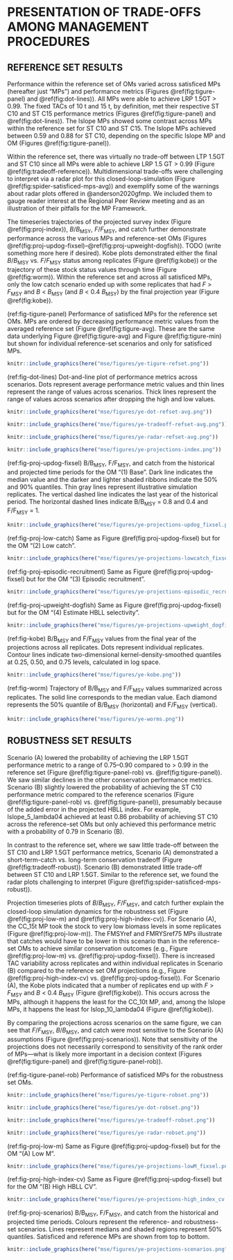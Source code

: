 # PRESENTATION OF TRADE-OFFS AMONG MANAGEMENT PROCEDURES {#sec:results}

## REFERENCE SET RESULTS

Performance within the reference set of OMs varied across satisficed MPs (hereafter just "MPs") and performance metrics (Figures \@ref(fig:tigure-panel) and \@ref(fig:dot-lines)).
All MPs were able to achieve LRP 1.5GT > 0.99.
The fixed TACs of 10 t and 15 t, by definition, met their respective ST C10 and ST C15 performance metrics (Figures \@ref(fig:tigure-panel) and \@ref(fig:dot-lines)).
The Islope MPs showed some contrast across MPs within the reference set for ST C10 and ST C15.
The Islope MPs achieved between 0.59 and 0.88 for ST C10, depending on the specific Islope MP and OM (Figures \@ref(fig:tigure-panel)).

Within the reference set, there was virtually no trade-off between LTP 1.5GT and ST C10 since all MPs were able to achieve LRP 1.5 GT > 0.99 (Figure \@ref(fig:tradeoff-reference)).
Multidimensional trade-offs were challenging to interpret via a radar plot for this closed-loop-simulation (Figure \@ref(fig:spider-satisficed-mps-avg)) and exemplify some of the warnings about radar plots offered in @anderson2020gfmp.
We included them to gauge reader interest at the Regional Peer Review meeting and as an illustration of their pitfalls for the MP Framework.

<!--
A dot-and-line plot of the performance metrics aggregated across scenarios helps compare performance across MPs (Figure \@ref(fig:dot-lines)).
In general, variation performance metric values for any one MP across reference-set OMs was small, with the slight exception of Islope_10_lambda08 for LT C20 (Figure \@ref(fig:dot-lines)).
-->

The timeseries trajectories of the projected survey index (Figure \@ref(fig:proj-index)), *B*/*B*~MSY~, *F*/*F*~MSY~, and catch further demonstrate performance across the various MPs and reference-set OMs (Figures \@ref(fig:proj-updog-fixsel)--\@ref(fig:proj-upweight-dogfish)).
TODO (write something more here if desired).
<!-- - FMSYref shows that catches can be increased without increasing risk of falling below LRP. This is due to current high probability of being above LRP in the OM. -->
Kobe plots demonstrated either the final *B*/*B*~MSY~ vs. *F*/*F*~MSY~ status among replicates (Figure \@ref(fig:kobe)) or the trajectory of these stock status values through time (Figure \@ref(fig:worm)).
Within the reference set and across all satisficed MPs, only the low catch scenario ended up with some replicates that had *F* > *F*~MSY~ and *B* < *B*~MSY~ (and *B* < 0.4 *B*~MSY~) by the final projection year (Figure \@ref(fig:kobe)).

(ref:fig-tigure-panel) Performance of satisficed MPs for the reference set OMs.
MPs are ordered by decreasing performance metric values from the averaged reference set (Figure \@ref(fig:tigure-avg).
These are the same data underlying Figure \@ref(fig:tigure-avg) and Figure \@ref(fig:tigure-min) but shown for individual reference-set scenarios and only for satisficed MPs.

```r
knitr::include_graphics(here("mse/figures/ye-tigure-refset.png"))
```

\clearpage

(ref:fig-dot-lines)
Dot-and-line plot of performance metrics across scenarios.
Dots represent average performance metric values and thin lines represent the range of values across scenarios.
Thick lines represent the range of values across scenarios after dropping the high and low values.

```r
knitr::include_graphics(here("mse/figures/ye-dot-refset-avg.png"))
```

\clearpage

```r
knitr::include_graphics(here("mse/figures/ye-tradeoff-refset-avg.png"))
```

\clearpage

```r
knitr::include_graphics(here("mse/figures/ye-radar-refset-avg.png"))
```

\clearpage

```r
knitr::include_graphics(here("mse/figures/ye-projections-index.png"))
```

\clearpage

(ref:fig-proj-updog-fixsel) B/B~MSY~, F/F~MSY~, and catch from the historical and projected time periods for the OM "(1) Base".
Dark line indicates the median value and the darker and lighter shaded ribbons indicate the 50% and 90% quantiles.
Thin gray lines represent illustrative simulation replicates.
The vertical dashed line indicates the last year of the historical period.
The horizontal dashed lines indicate B/B~MSY~ = 0.8 and 0.4 and F/F~MSY~ = 1.

```r
knitr::include_graphics(here("mse/figures/ye-projections-updog_fixsel.png"))
```

(ref:fig-proj-low-catch) Same as Figure \@ref(fig:proj-updog-fixsel) but for the OM "(2) Low catch".

```r
knitr::include_graphics(here("mse/figures/ye-projections-lowcatch_fixsel.png"))
```

(ref:fig-proj-episodic-recruitment) Same as Figure \@ref(fig:proj-updog-fixsel) but for the OM "(3) Episodic recruitment".

```r
knitr::include_graphics(here("mse/figures/ye-projections-episodic_recruitment.png"))
```

(ref:fig-proj-upweight-dogfish) Same as Figure \@ref(fig:proj-updog-fixsel) but for the OM "(4) Estimate HBLL selectivity".

```r
knitr::include_graphics(here("mse/figures/ye-projections-upweight_dogfish.png"))
```

\clearpage

(ref:fig-kobe) B/B~MSY~ and F/F~MSY~ values from the final year of the projections across all replicates.
Dots represent individual replicates.
Contour lines indicate two-dimensional kernel-density-smoothed quantiles at 0.25, 0.50, and 0.75 levels, calculated in log space.

```r
knitr::include_graphics(here("mse/figures/ye-kobe.png"))
```

\clearpage

(ref:fig-worm) Trajectory of B/B~MSY~ and F/F~MSY~ values summarized across replicates.
The solid line corresponds to the median value.
Each diamond represents the 50% quantile of B/B~MSY~ (horizontal) and F/F~MSY~ (vertical).

```r
knitr::include_graphics(here("mse/figures/ye-worms.png"))
```

\clearpage

## ROBUSTNESS SET RESULTS

Scenario (A) lowered the probability of achieving the LRP 1.5GT performance metric to a range of 0.75--0.90 compared to > 0.99 in the reference set (Figure \@ref(fig:tigure-panel-rob) vs. \@ref(fig:tigure-panel)).
We saw similar declines in the other conservation performance metrics.
Scenario (B) slightly lowered the probability of achieving the ST C10 performance metric compared to the reference scenarios (Figure \@ref(fig:tigure-panel-rob) vs. \@ref(fig:tigure-panel)), presumably because of the added error in the projected HBLL index.
For example, Islope_5_lambda04 achieved at least 0.86 probability of achieving ST C10 across the reference-set OMs but only achieved this performance metric with a probability of 0.79 in Scenario (B).

In contrast to the reference set, where we saw little trade-off between the ST C10 and LRP 1.5GT performance metrics, Scenario (A) demonstrated a short-term-catch vs. long-term conservation tradeoff (Figure \@ref(fig:tradeoff-robust)).
Scenario (B) demonstrated little trade-off between ST C10 and LRP 1.5GT.
Similar to the reference set, we found the radar plots challenging to interpret (Figure \@ref(fig:spider-satisficed-mps-robust)).

Projection timeseries plots of *B*/*B*~MSY~, *F*/*F*~MSY~, and catch further explain the closed-loop simulation dynamics for the robustness set (Figure \@ref(fig:proj-low-m) and \@ref(fig:proj-high-index-cv)).
For Scenario (A), the CC_15t MP took the stock to very low biomass levels in some replicates (Figure \@ref(fig:proj-low-m)).
The FMSYref and FMRYSref75 MPs illustrate that catches would have to be lower in this scenario than in the reference-set OMs to achieve similar conservation outcomes (e.g., Figure \@ref(fig:proj-low-m) vs. \@ref(fig:proj-updog-fixsel)).
There is increased TAC variability across replicates and within individual replicates in Scenario (B) compared to the reference set OM projections (e.g., Figure \@ref(fig:proj-high-index-cv) vs. \@ref(fig:proj-updog-fixsel)).
For Scenario (A), the Kobe plots indicated that a number of replicates end up with *F* > *F*~MSY~ and *B* < 0.4 *B*~MSY~  (Figure \@ref(fig:kobe)). 
This occurs across the MPs, although it happens the least for the CC_10t MP, and, among the Islope MPs, it happens the least for Islop_10_lambda04 (Figure \@ref(fig:kobe)).

By comparing the projections across scenarios on the same figure, we can see that *F*/*F*~MSY~, *B*/*B*~MSY~, and catch were most sensitive to the Scenario (A) assumptions (Figure \@ref(fig:proj-scenarios)). 
Note that sensitivity of the projections does not necessarily correspond to sensitivity of the rank order of MPs---what is likely more important in a decision context (Figures \@ref(fig:tigure-panel) and \@ref(fig:tigure-panel-rob)).

(ref:fig-tigure-panel-rob) Performance of satisficed MPs for the robustness set OMs.

```r
knitr::include_graphics(here("mse/figures/ye-tigure-robset.png"))
```

```r
knitr::include_graphics(here("mse/figures/ye-dot-robset.png"))
```

```r
knitr::include_graphics(here("mse/figures/ye-tradeoff-robset.png"))
```

```r
knitr::include_graphics(here("mse/figures/ye-radar-robset.png"))
```

(ref:fig-proj-low-m) Same as Figure \@ref(fig:proj-updog-fixsel) but for the OM "(A) Low M".

```r
knitr::include_graphics(here("mse/figures/ye-projections-lowM_fixsel.png"))
```

(ref:fig-proj-high-index-cv) Same as Figure \@ref(fig:proj-updog-fixsel) but for the OM "(B) High HBLL CV".

```r
knitr::include_graphics(here("mse/figures/ye-projections-high_index_cv.png"))
```

(ref:fig-proj-scenarios) B/B~MSY~, F/F~MSY~, and catch from the historical and projected time periods.
Colours represent the reference- and robustness-set scenarios.
Lines represent medians and shaded regions represent 50% quantiles.
Satisficed and reference MPs are shown from top to bottom.

```r
knitr::include_graphics(here("mse/figures/ye-projections-scenarios.png"))
```

\clearpage
